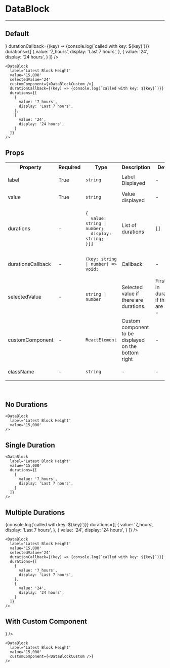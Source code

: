 
<Meta title="DataBlock" component={DataBlock} />

# DataBlock
---
## Default
<Canvas>
  <Story name="Default">
    <DataBlock
      label='Latest Block Height'
      value='20,000'
      selectedValue='24'
      customComponent={<DataBlockCustom />}
      durationCallback={(key) => {console.log(`called with key: ${key}`)}}
      durations={[
        {
          value: '7_hours',
          display: 'Last 7 hours',
        },
        {
          value: '24',
          display: '24 hours',
        }
      ]}
    />
  </Story>
</Canvas>

```
<DataBlock
  label='Latest Block Height'
  value='15,000'
  selectedValue='24'
  customComponent={<DataBlockCustom />}
  durationCallback={(key) => {console.log(`called with key: ${key}`)}}
  durations={[
    {
      value: '7_hours',
      display: 'Last 7 hours',
    },
    {
      value: '24',
      display: '24 hours',
    }
  ]}
/>
```

## Props

<table>
  <tr>
    <th>Property</th>
    <th>Required</th>
    <th>Type</th>
    <th>Description</th>
    <th>Default</th>
  </tr>
  <tr>
    <td>label</td>
    <td>True</td>
    <td>

`string`

  </td>
    <td>Label Displayed</td>
    <td>-</td>
  </tr>
  <tr>
    <td>value</td>
    <td>True</td>
    <td>

`string`

  </td>
    <td>Value displayed</td>
    <td>-</td>
  </tr>
  <tr>
    <td>durations</td>
    <td>-</td>
    <td>

```
{
  value: string | number;
  display: string;
}[]
```

  </td>
    <td>List of durations</td>
    <td>

`[]`

  </td>
  </tr>
  <tr>
    <td>durationsCallback</td>
    <td>-</td>
    <td>

```
(key: string | number) => void;
```

  </td>
    <td>Callback</td>
    <td>-</td>
  </tr>

  <tr>
    <td>selectedValue</td>
    <td>-</td>
    <td>

`string | number`

  </td>
    <td>Selected value if there are durations.</td>
    <td>First item in durations if there are any | -</td>
  </tr>


  <tr>
    <td>customComponent</td>
    <td>-</td>
    <td>

`ReactElement`

  </td>
    <td>Custom component to be displayed on the bottom right</td>
    <td>-</td>
  </tr>

  <tr>
    <td>className</td>
    <td>-</td>
    <td>

`string`

  </td>
    <td>-</td>
    <td>-</td>
  </tr>
</table>
<br/>

## No Durations
<Canvas>
  <Story name="No Durations">
    <DataBlock
      label='Latest Block Height'
      value='156,000'
    />
  </Story>
</Canvas>

```
<DataBlock
  label='Latest Block Height'
  value='15,000'
/>
```

## Single Duration
<Canvas>
  <Story name="Single Duration">
    <DataBlock
      label='Latest Block Height'
      value='15,000'
      durations={[
        {
          value: '7_hours',
          display: 'Last 7 hours',
        }
      ]}
    />
  </Story>
</Canvas>

```
<DataBlock
  label='Latest Block Height'
  value='15,000'
  durations={[
    {
      value: '7_hours',
      display: 'Last 7 hours',
    }
  ]}
/>
```

## Multiple Durations
<Canvas>
  <Story name="Multiple Durations">
    <DataBlock
      label='Latest Block Height'
      value='15,000'
      selectedValue='24'
      durationCallback={(key) => {console.log(`called with key: ${key}`)}}
      durations={[
        {
          value: '7_hours',
          display: 'Last 7 hours',
        },
        {
          value: '24',
          display: '24 hours',
        }
      ]}
    />
  </Story>
</Canvas>

```
<DataBlock
  label='Latest Block Height'
  value='15,000'
  selectedValue='24'
  durationCallback={(key) => {console.log(`called with key: ${key}`)}}
  durations={[
    {
      value: '7_hours',
      display: 'Last 7 hours',
    },
    {
      value: '24',
      display: '24 hours',
    }
  ]}
/>
```

## With Custom Component
<Canvas>
  <Story name="With Custom Component">
    <DataBlock
      label='Latest Block Height'
      value='15,000'
      customComponent={<DataBlockCustom />}
    />
  </Story>
</Canvas>

```
<DataBlock
  label='Latest Block Height'
  value='15,000'
  customComponent={<DataBlockCustom />}
/>
```
